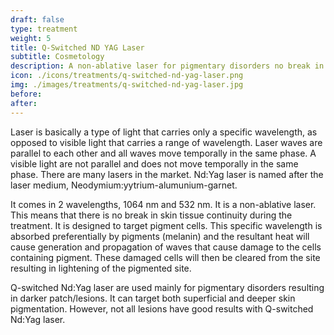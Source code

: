 ---
draft: false
type: treatment
weight: 5
title: Q-Switched ND YAG Laser
subtitle: Cosmetology
description: A non-ablative laser for pigmentary disorders no break in skin tissue during treatment.
icon: ./icons/treatments/q-switched-nd-yag-laser.png
img: ./images/treatments/q-switched-nd-yag-laser.jpg
before:
after:
---

Laser is basically a type of light that carries only a specific wavelength, as opposed to visible light that carries a range of wavelength. Laser waves are parallel to each other and all waves move temporally in the same phase. A visible light are not parallel and does not move temporally in the same phase. There are many lasers in the market. Nd:Yag laser is named after the laser medium, Neodymium:yytrium-alumunium-garnet.

It comes in 2 wavelengths, 1064 nm and 532 nm. It is a non-ablative laser. This means that there is no break in skin tissue continuity during the treatment. It is designed to target pigment cells. This specific wavelength is absorbed preferentially by pigments (melanin) and the resultant heat will cause generation and propagation of waves that cause damage to the cells containing pigment. These damaged cells will then be cleared from the site resulting in lightening of the pigmented site.

Q-switched Nd:Yag laser are used mainly for pigmentary disorders resulting in darker patch/lesions. It can target both superficial and deeper skin pigmentation. However, not all lesions have good results with Q-switched Nd:Yag laser.